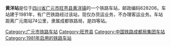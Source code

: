 {{expand|time=2014-02-17T11:13:41+00:00}}
{{unreferenced|time=2014-02-17T11:13:41+00:00}}
{{noteTA
|1=zh-cn:始发车次; zh-hk:列車班次;
|2=zh-cn:车次; zh-hk:班次;
}}
{{Infobox China railway station 
|车站名称 = 黄洋站
|英文名称 = Huangyang Railway Station
|车站位置 = [[四川省|四川省]][[广元市|广元市]][[旺苍县|旺苍县]][[黄洋镇|黄洋镇]]
|归属 = [[成都铁路局|成都铁路局]]
|坐标 = {{coord|32.238355|N|106.36387|E|display=inline,title}}
|车站等级 = [[四等站_(中铁)|四等站]]
|线路 = [[广巴铁路|广巴铁路]]
}}
'''黄洋站'''是位于[[四川省|四川省]][[广元市|广元市]][[旺苍县|旺苍县]][[黄洋镇|黄洋镇]]的一个铁路车站，邮政编码628206。车站建于1981年，有广巴铁路经过该站，现仅办货运业务，不办理客运业务。车站距离广元南站74公里，隶属成都铁路局，是四等站。

{{start rail box}}
{{s-inop|[[旺苍站|旺苍站]]}}
{{s-line|[[广巴铁路|广巴铁路]]}}
{{s-inop|[[普济站|普济站]]}}
{{end box}}

{{广巴铁路}}
[[Category:广元市铁路车站|Category:广元市铁路车站]]
[[Category:旺苍县|Category:旺苍县]]
[[Category:中国铁路成都局集团车站|Category:中国铁路成都局集团车站]]
[[Category:1981年启用的铁路车站|Category:1981年启用的铁路车站]]